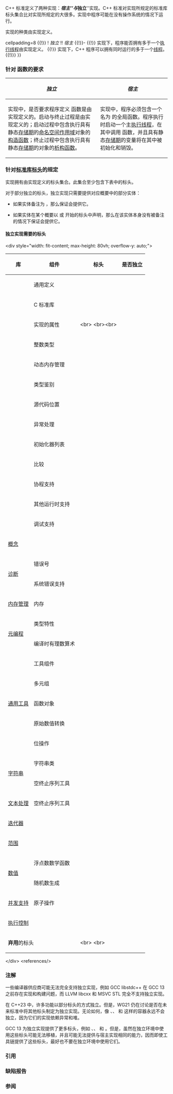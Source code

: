 {{title|独立与宿主实现}}
{{cpp/navbar}}

C++ 标准定义了两种实现：'''''宿主'''''与'''''独立'''''实现。C++ 标准对{{i|宿主}}实现所规定的标准库标头集合比对{{i|独立}}实现所规定的大很多。{{i|独立}}实现中程序可能在没有操作系统的情况下运行。

实现的种类由实现定义。{{rev inl|since=c++11|预定义宏 {{tt|__STDC_HOSTED__}} 在宿主实现中会展开成 {{c|1}}，在独立实现中会展开成 {{c|0}}。}}

{{rrev|since=c++11|1=
===针对[[cpp/language/memory model|多线程执行与数据竞争]]的规定===
{{(!}} cellpadding=8 {{!}}
! ''独立'' !! ''宿主''
{{!}}-
{{!}} {{i|独立}}实现下，程序能否拥有多于一个[[cpp/thread|执行线程]]由实现定义。
{{!}} {{i|宿主}}实现下，C++ 程序可以拥有同时运行的多于一个[[cpp/thread|线程]]。
{{!)}}
}}

===针对 {{ltt|cpp/language/main function|main}} 函数的要求===
{| cellpadding=8|
|-
! ''独立'' !! ''宿主''
|-
| {{i|独立}}实现中，是否要求程序定义 {{ltt|cpp/language/main function|main}} 函数是由实现定义的。启动与终止过程是由实现定义的；启动过程中包含执行具有静态[[cpp/language/storage duration|存储期]]的[[cpp/language/scope#命名空间作用域|命名空间作用域]]对象的[[cpp/language/constructor|构造函数]]；终止过程中包含执行具有静态[[cpp/language/storage duration|存储期]]的对象的[[cpp/language/destructor|析构函数]]。
| {{i|宿主}}实现中，程序必须包含一个名为 {{ltt|cpp/language/main function|main}} 的全局函数。程序执行时启动一个主[[cpp/thread|执行线程]]，在其中调用 {{tt|main}} 函数，并且具有静态[[cpp/language/storage duration|存储期]]的变量将在其中被初始化和销毁。
|}

{{anchor|标头规定}}
===针对[[cpp/header|标准库标头]]的规定===
{{i|独立}}实现拥有由实现定义的标头集合。此集合至少包含下表中的标头。

对于部分独立的标头，独立实现只需要提供对应概要中的部分实体：
* 如果实体备注为 {{c/core|// 独立}}，那么保证会提供它。
{{rrev|since=c++26|
* 如果实体（函数或函数模板）备注为 {{c/core|// 独立或弃置}}，那么保证会提供或弃置它。
}}
* 如果实体在某个概要以 {{c/core|// 全部独立}} 或 {{c/core|// 基本独立}} 开始的标头中声明，那么在该实体本身没有被备注的情况下保证会提供它。

====独立﻿实现需要的标头====
&lt;div style="width: fit-content; max-height: 80vh; overflow-y: auto;"&gt;
{|class="wikitable" style="margin: 0;"
|-
!库
!组件
!标头
!{{nbsp}}是否独立{{nbsp}}
|-
|rowspan=13|{{ls|cpp/utility#语言支持}}
|通用定义
|{{header|cstddef}}
|{{yes|全部}}
|-
|C 标准库
|{{header|cstdlib}}
|{{maybe|部分}}
|-
|实现的属性
|{{header|cfloat}}&lt;br&gt;{{header|climits}} {{mark since c++11}}&lt;br&gt;{{header|limits}}&lt;br&gt;{{header|version}} {{mark since c++20}}
|{{yes|全部}}
|-
|整数类型
|{{header|cstdint}} {{mark since c++11}}
|{{yes|全部}}
|-
|动态内存管理
|{{header|new}}
|{{yes|全部}}
|-
|类型鉴别
|{{header|typeinfo}}
|{{yes|全部}}
|-
|源代码位置
|{{header|source_location}} {{mark since c++20}}
|{{yes|全部}}
|-
|异常处理
|{{header|exception}}
|{{yes|全部}}
|-
|初始化器列表
|{{header|initializer_list}} {{mark since c++11}}
|{{yes|全部}}
|-
|比较
|{{header|compare}} {{mark since c++20}}
|{{yes|全部}}
|-
|协程支持
|{{header|coroutine}} {{mark since c++20}}
|{{yes|全部}}
|-
|其他运行时支持
|{{header|cstdarg}}
|{{yes|全部}}
|-
|调试支持
|{{header|debugging}} {{mark since c++26}}
|{{yes|全部}}
|-
|colspan=2|[[cpp/concepts|概念]]
|{{header|concepts}} {{mark since c++20}}
|{{yes|全部}}
|-
|rowspan=2|[[cpp/error|诊断]]
|错误号
|{{header|cerrno}} {{mark since c++26}}
|{{maybe|部分}}
|-
|系统错误支持
|{{header|system_error}} {{mark since c++26}}
|{{maybe|部分}}
|-
|[[cpp/memory|内存管理]]{{nbsp}}
|内存
|{{header|memory}} {{mark since c++23}}
|{{maybe|部分}}
|-
|rowspan=2|[[cpp/meta|元编程]]
|类型特性
|{{header|type_traits}} {{mark since c++11}}
|{{yes|全部}}
|-
|编译时有理数算术{{nbsp}}
|{{header|ratio}} {{mark since c++23}}
|{{yes|全部}}
|-
|rowspan=5|[[cpp/utility#通用工具|通用工具]]
|工具组件
|{{header|utility}} {{mark since c++23}}
|{{yes|全部}}
|-
|多元组
|{{header|tuple}} {{mark since c++23}}
|{{yes|全部}}
|-
|函数对象
|{{header|functional}} {{mark since c++20}}
|{{maybe|部分}}
|-
|原始数值转换
|{{header|charconv}} {{mark since c++26}}
|{{maybe|部分}}
|-
|位操作
|{{header|bit}} {{mark since c++20}}
|{{yes|全部}}
|-
|rowspan=2|[[cpp/string|字符串]]
|字符串类
|{{header|string}} {{mark since c++26}}
|{{maybe|部分}}
|-
|空终止序列工具
|{{header|cstring}} {{mark since c++26}}
|{{maybe|部分}}
|-
|[[cpp/text|文本处理]]
|空终止序列工具
|{{header|cwchar}} {{mark since c++26}}
|{{maybe|部分}}
|-
|colspan=2|[[cpp/iterator|迭代器]]
|{{header|iterator}} {{mark since c++23}}
|{{maybe|部分}}
|-
|colspan=2|[[cpp/ranges|范围]]
|{{header|ranges}} {{mark since c++23}}
|{{maybe|部分}}
|-
|rowspan=2|[[cpp/numeric|数值]]
|浮点数数学函数
|{{header|cmath}} {{mark since c++26}}
|{{maybe|部分}}
|-
|随机数生成
|{{header|random}} {{mark since c++26}}
|{{maybe|部分}}
|-
|[[cpp/thread|并发支持]]
|原子操作
|{{header|atomic}} {{mark since c++11}}
|{{yes|{{nbsp|4}}全部&lt;ref&gt;{{rev inl|since=c++20|始终免锁的整数原子类型的支持，以及类型别名 {{lc|std::atomic_signed_lock_free}} 与 {{lc|std::atomic_unsigned_lock_free}} 的存在性在独立实现由实现定义。}}&lt;/ref&gt;}}
|-
|colspan=2|[[cpp/execution|执行控制]]
|{{header|execution}} {{mark since c++26}}
|{{maybe|部分}}
|-
|colspan=2|'''弃用'''的标头
|{{header|ciso646}} {{mark until c++20}}&lt;br&gt;{{header|cstdalign}} {{mark life|since=c++11|until=c++20}}{{nbsp}}&lt;br&gt;{{header|cstdbool}} {{mark life|since=c++11|until=c++20}}
|{{yes|全部}}
|}
&lt;/div&gt;
&lt;references/&gt;

===注解===
一些编译器供应商可能无法完全支持独立实现，例如 GCC libstdc++ 在 GCC 13 之前存在实现和构建问题，而 LLVM libcxx 和 MSVC STL 完全不支持独立实现。

在 C++23 中，许多功能以部分标头的方式独立。但是，WG21 仍在讨论是否在未来标准中将其他标头制定为独立实现。无论如何，像 {{lc|std::vector|vector}}、{{lc|std::list|list}}、{{lc|std::deque|deque}} 和 {{lc|std::map|map}} 这样的容器永远不会独立，因为它们的实现依赖异常和堆。

GCC 13 为独立实现提供了更多标头，例如 {{header|optional}}、{{header|span}}、{{header|array}} 和 {{header|bitset}}。但是，虽然在独立环境中使用这些标头可能无法移植，并且可能无法提供与宿主实现相同的能力，因而即使工具链提供了这些标头，最好也不要在独立环境中使用它们。

{{ftm begin|sort=yes}}
{{ftm|__cpp_lib_freestanding_feature_test_macros|value=202306L|std=C++26|独立的功能特性测试宏}}
{{ftm|__cpp_lib_freestanding_algorithm|value=202311L|std=C++26|rowspan=2|独立的 {{header|algorithm}}}}
{{ftm|-|value=202502L|std=C++26|{{header|algorithm}} 中的更多独立设施}}
{{ftm|__cpp_lib_freestanding_array|value=202311L|std=C++26|独立的 {{header|array}}}}
{{ftm|__cpp_lib_freestanding_char_traits|value=202306L|std=C++26|独立的 {{lc|std::char_traits}}}}
{{ftm|__cpp_lib_freestanding_charconv|value=202306L|std=C++26|独立的 {{header|charconv}}}}
{{ftm|__cpp_lib_freestanding_cstdlib|value=202306L|std=C++26|独立的 {{header|cstdlib}}}}
{{ftm|__cpp_lib_freestanding_cstring|value=202311L|std=C++26|独立的 {{header|cstring}}}}
{{ftm|__cpp_lib_freestanding_cwchar|value=202306L|std=C++26|独立的 {{header|cwchar}}}}
{{ftm|__cpp_lib_freestanding_errc|value=202306L|std=C++26|独立的 {{lc|std::errc}}}}
{{ftm|__cpp_lib_freestanding_execution|value=202502L|std=C++26|独立的 {{header|execution}}}}
{{ftm|__cpp_lib_freestanding_expected|value=202311L|std=C++26|独立的 {{header|expected}}}}
{{ftm|__cpp_lib_freestanding_functional|value=202306L|std=C++26|独立的 {{header|functional}}}}
{{ftm|__cpp_lib_freestanding_iterator|value=202306L|std=C++26|独立的 {{header|iterator}}}}
{{ftm|__cpp_lib_freestanding_mdspan|value=202311L|std=C++26|独立的 {{header|mdspan}}}}
{{ftm|__cpp_lib_freestanding_memory|value=202306L|std=C++26|rowspan=2|独立的 {{header|memory}}}}
{{ftm|-|value=202502L|std=C++26|{{header|memory}} 中的更多独立设施}}
{{ftm|__cpp_lib_freestanding_numeric|value=202311L|std=C++26|rowspan=2|独立的 {{header|numeric}}}}
{{ftm|-|value=202502L|std=C++26|{{header|numeric}} 中的更多独立设施}}
{{ftm|__cpp_lib_freestanding_optional|value=202311L|std=C++26|独立的 {{header|optional}}}}
{{ftm|__cpp_lib_freestanding_random|value=202502L|std=C++26|独立的 {{header|random}}}}
{{ftm|__cpp_lib_freestanding_ranges|value=202306L|std=C++26|独立的 {{header|ranges}}}}
{{ftm|__cpp_lib_freestanding_ratio|value=202306L|std=C++26|独立的 {{header|ratio}}}}
{{ftm|__cpp_lib_freestanding_string_view|value=202311L|std=C++26|独立的 {{header|string_view}}}}
{{ftm|__cpp_lib_freestanding_tuple|value=202306L|std=C++26|独立的 {{header|tuple}}}}
{{ftm|__cpp_lib_freestanding_utility|value=202306L|std=C++26|独立的 {{header|utility}}}}
{{ftm|__cpp_lib_freestanding_variant|value=202311L|std=C++26|独立的 {{header|variant}}}}
{{ftm end}}

===引用===
{{ref std c++23}}
{{ref std|section=4.1|title=Implementation compliance|id=intro.compliance|p=10}}
{{ref std|section=6.9.2|title=Multi-threaded executions and data races|id=intro.multithread|p=84}}
{{ref std|section=6.9.3.1|title=main function|id=basic.start.main|p=89}}
{{ref std|section=16.4.2.5|title=Freestanding implementations|id=compliance|p=483}}
{{ref std end}}
{{ref std c++20}}
{{ref std|section=4.1|title=Implementation compliance|id=intro.compliance|p=7}}
{{ref std|section=6.9.2|title=Multi-threaded executions and data races|id=intro.multithread|p=77}}
{{ref std|section=6.9.3.1|title=main function|id=basic.start.main|p=82}}
{{ref std|section=16.5.1.3|title=Freestanding implementations|id=compliance|p=470}}
{{ref std end}}
{{ref std c++17}}
{{ref std|section=4.1|title=Implementation compliance|id=intro.compliance|p=5}}
{{ref std|section=4.7|title=Multi-threaded executions and data races|id=intro.multithread|p=15}}
{{ref std|section=6.6.1|title=main function|id=basic.start.main|p=66}}
{{ref std|section=20.5.1.3|title=Freestanding implementations|id=compliance|p=458}}
{{ref std end}}
{{ref std c++14}}
{{ref std|section=1.4|title=Implementation compliance|id=intro.compliance|p=5}}
{{ref std|section=1.10|title=Multi-threaded executions and data races|id=intro.multithread|p=11}}
{{ref std|section=3.6.1|title=Main function|id=basic.start.main|p=62}}
{{ref std|section=17.6.1.3|title=Freestanding implementations|id=compliance|p=441}}
{{ref std end}}
{{ref std c++11}}
{{ref std|section=1.4|title=Implementation compliance|id=intro.compliance|p=5}}
{{ref std|section=1.10|title=Multi-threaded executions and data races|id=intro.multithread|p=11}}
{{ref std|section=3.6.1|title=Main function|id=basic.start.main|p=58}}
{{ref std|section=17.6.1.3|title=Freestanding implementations|id=compliance|p=408}}
{{ref std end}}
{{ref std c++03}}
{{ref std|section=1.4|title=Implementation compliance|id=intro.compliance|p=3}}
{{ref std|section=3.6.1|title=Main function|id=basic.start.main|p=43}}
{{ref std|section=17.4.1.3|title=Freestanding implementations|id=lib.compliance|p=326}}
{{ref std end}}

===缺陷报告===
{{dr list begin}}
{{dr list item|wg=cwg|dr=1938|std=C++98|before=实现的文档不需要指明它是否有宿主|after=实现种类由实现定义（这样文档就需要指明）}}
{{dr list item|wg=lwg|dr=3653|paper=P1642R11|std=C++20|before={{header|coroutine}} 是独立的，&lt;br&gt;但它使用的 {{lc|std::hash}} 不是|after={{header|functional}} 部分独立}}
{{dr list end}}

===参阅===
{{dsc begin}}
{{dsc see c|c/language/conformance|遵从性|nomono=true}}
{{dsc end}}

{{langlinks|en|es|ja|ru}}